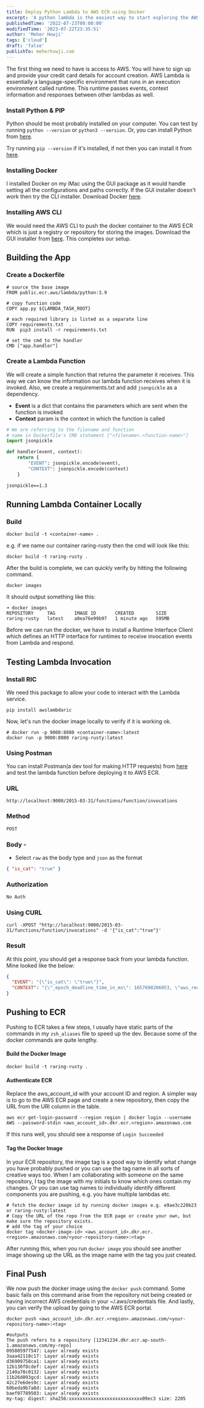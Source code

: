 ```yaml
---
title: Deploy Python Lambda to AWS ECR using Docker
excerpt: 'A python lambda is the easiest way to start exploring the AWS ecosystem.'
publishedTime: '2022-07-23T00:00:00'
modifiedTime: '2023-07-22T23:35:51'
author: 'Meher Howji'
tags: ['cloud']
draft: 'false'
publishTo: meherhowji.com
---
```


The first thing we need to have is access to AWS. You will have to sign up and provide your credit card details for account creation. AWS Lambda is essentially a language-specific environment that runs in an execution environment called runtime. This runtime passes events, context information and responses between other
lambdas as well.

### Install Python & PIP

Python should be most probably installed on your computer. You can test by running
`python --version` or `python3 --version`. Or, you can install Python from [here](https://www.python.org/downloads/).

Try running `pip --version` if it's installed, if not then you can install it from [here](https://pip.pypa.io/en/stable/installation/).

### Installing Docker

I installed Docker on my iMac using the GUI package as it would handle setting all the configurations
and paths correctly. If the GUI installer doesn't work then try the CLI installer. Download Docker [here](https://docs.docker.com/desktop/).

### Installing AWS CLI

We would need the AWS CLI to push the docker container to the AWS ECR which is just a registry or
repository for storing the images. Download the GUI installer from [here](https://docs.aws.amazon.com/cli/latest/userguide/getting-started-install.html). This completes our setup.

## Building the App

### Create a Dockerfile

```docker title="Dockerfile"
# source the base image
FROM public.ecr.aws/lambda/python:3.9

# copy function code
COPY app.py ${LAMBDA_TASK_ROOT}

# each required library is listed as a separate line
COPY requirements.txt  .
RUN  pip3 install -r requirements.txt

# set the cmd to the handler
CMD ["app.handler"]
```

### Create a Lambda Function

We will create a simple function that returns the parameter it receives. This way we can know the information our lambda function receives when it is invoked. Also, we create a requirements.txt and add `jsonpickle` as a dependency.

- **Event** is a dict that contains the parameters which are sent when the function is invoked
- **Context** param is the context in which the function is called

```python title="app.py"
# We are referring to the filename and function
# name in Dockerfile's CMD statement ["<filename>.<function-name>"]
import jsonpickle

def handler(event, context):
	return {
		"EVENT": jsonpickle.encode(event),
		"CONTEXT": jsonpickle.encode(context)
	}
```

```txt title="requirements.txt"
jsonpickle==1.3
```

## Running Lambda Container Locally

### Build

```shell
docker build -t <container-name> .
```

e.g. if we name our container raring-rusty then the cmd will look like this:

```shell
docker build -t raring-rusty .
```

After the build is complete, we can quickly verify by hitting the following command.

```shell
docker images
```

It should output something like this:

```shell
➜ docker images
REPOSITORY     TAG       IMAGE ID       CREATED        SIZE
raring-rusty   latest    a0ea76e99b97   1 minute ago   595MB
```

Before we can run the docker, we have to install a Runtime Interface Client which defines an HTTP
interface for runtimes to receive invocation events from Lambda and respond.

## Testing Lambda Invocation

### Install RIC

We need this package to allow your code to interact with the Lambda service.

```shell
pip install awslambdaric
```

Now, let's run the docker image locally to verify if it is working ok.

```shell
# docker run -p 9000:8080 <container-name>:latest
docker run -p 9000:8080 raring-rusty:latest
```

### Using Postman

You can install Postman(a dev tool for making HTTP requests) from [here](https://www.postman.com/) and test the lambda function before deploying it to AWS ECR.

### URL

```url
http://localhost:9000/2015-03-31/functions/function/invocations
```

### Method

```txt
POST
```

### Body -

- Select `raw` as the body type and `json` as the format

```json
{ "is_cat": "true" }
```

### Authorization

```txt
No Auth
```

### Using CURL

```shell
curl -XPOST "http://localhost:9000/2015-03-31/functions/function/invocations" -d '{"is_cat":"true"}'
```

### Result

At this point, you should get a response back from your lambda function. Mine looked like the below:

```json
{
  "EVENT": "{\"is_cat\": \"true\"}",
  "CONTEXT": "{\"_epoch_deadline_time_in_ms\": 1657690206053, \"aws_request_id\": \"048c7493-7487-4af8-9b28-6a774ccfad8c\", \"client_context\": null, \"function_name\": \"test_function\", \"function_version\": \"$LATEST\", \"identity\": {\"cognito_identity_id\": null, \"cognito_identity_pool_id\": null, \"py/object\": \"awslambdaric.lambda_context.CognitoIdentity\"}, \"invoked_function_arn\": \"arn:aws:lambda:us-east-1:012345678912:function:test_function\", \"log_group_name\": \"/aws/lambda/Functions\", \"log_stream_name\": \"$LATEST\", \"memory_limit_in_mb\": \"3008\", \"py/object\": \"awslambdaric.lambda_context.LambdaContext\"}"
}
```

## Pushing to ECR

Pushing to ECR takes a few steps, I usually have static parts of the commands in my `zsh_aliases` file to speed up the dev. Because some of the docker commands are quite lengthy.

#### Build the Docker Image

```shell
docker build -t raring-rusty .
```

#### Authenticate ECR

Replace the aws_account_id with your account ID and region. A simpler way is to go to the AWS ECR page and create a new repository, then copy the URL from the URI column in the table.

```shell
aws ecr get-login-password --region region | docker login --username AWS --password-stdin <aws_account_id>.dkr.ecr.<region>.amazonaws.com
```

If this runs well, you should see a response of `Login Succeeded`

#### Tag the Docker Image

In your ECR repository, the image tag is a good way to identify what change you have probably pushed or you can use the tag name in all sorts of creative ways too. When I am collaborating with someone on the same repository, I tag the image with my initials to know which ones contain my changes. Or you can use tag names to individually identify different components you are pushing, e.g. you have multiple lambdas etc.

```shell
# fetch the docker image id by running docker images e.g. e9ae3c220b23 or raring-rusty:latest
# Copy the URL of the repo from the ECR page or create your own, but make sure the repository exists.
# add the tag of your choice
docker tag <docker-image-id> <aws_account_id>.dkr.ecr.<region>.amazonaws.com/<your-repository-name>:<tag>
```

After running this, when you run `docker image` you should see another image showing up the URL as the image name with the tag you just created.

## Final Push

We now push the docker image using the `docker push` command. Some basic fails on this command arise from the repository not being created or having incorrect AWS credentials in your ~/.aws/credentials file. And lastly, you can verify the upload by going to the AWS ECR portal.

```shell
docker push <aws_account_id>.dkr.ecr.<region>.amazonaws.com/<your-repository-name>:<tag>

#outputs
The push refers to a repository [12341234.dkr.ecr.ap-south-1.amazonaws.com/my-repo]
095805977547: Layer already exists
3aaa42118c17: Layer already exists
d36909758ca1: Layer already exists
12b130f8cdef: Layer already exists
2140a70c0132: Layer already exists
11b26d093gcd: Layer already exists
42c27e6des9c: Layer already exists
60beda9b7a8d: Layer already exists
baef07789503: Layer already exists
my-tag: digest: sha256:xxxxxxxxxxxxxxxxxxxxxxxxxxx09ec3 size: 2205
```
